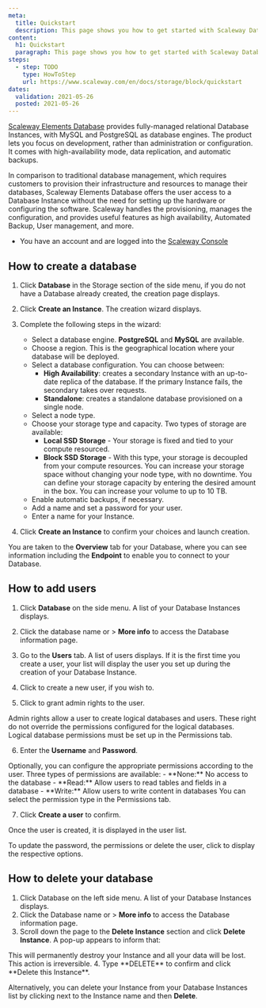 ```yaml
---
meta:
  title: Quickstart
  description: This page shows you how to get started with Scaleway Database.
content:
  h1: Quickstart
  paragraph: This page shows you how to get started with Scaleway Database.
steps:
  - step: TODO
    type: HowToStep
    url: https://www.scaleway.com/en/docs/storage/block/quickstart
dates:
  validation: 2021-05-26
  posted: 2021-05-26
---
```


[Scaleway Elements Database](/storage/database/concepts/#managed-database) provides fully-managed relational Database Instances, with MySQL and PostgreSQL as database engines.
The product lets you focus on development, rather than administration or configuration. It comes with high-availability mode, data replication, and automatic backups.

In comparison to traditional database management, which requires customers to provision their infrastructure and resources to manage their databases, Scaleway Elements Database offers the user access to a Database Instance without the need for setting up the hardware or configuring the software. Scaleway handles the provisioning, manages the configuration, and provides useful features as high availability, Automated Backup, User management, and more.

<Message type="requirement">

  - You have an account and are logged into the [Scaleway Console](https://console.scaleway.com/)

</Message>

## How to create a database

1. Click **Database** in the Storage section of the side menu, if you do not have a Database already created, the creation page displays.

2. Click **Create an Instance**. The creation wizard displays.

3. Complete the following steps in the wizard:

    - Select a database engine. **PostgreSQL** and **MySQL** are available.
    - Choose a region. This is the geographical location where your database will be deployed.
    - Select a database configuration. You can choose between:
        - **High Availability**: creates a secondary Instance with an up-to-date replica of the database. If the primary Instance fails, the secondary takes over requests.
        - **Standalone**: creates a standalone database provisioned on a single node.
    - Select a node type.
    - Choose your storage type and capacity. Two types of storage are available:
        - **Local SSD Storage** - Your storage is fixed and tied to your compute resourced.
        - **Block SSD Storage** - With this type, your storage is decoupled from your compute resources. You can increase your storage space without changing your node type, with no downtime. You can define your storage capacity by entering the desired amount in the box. You can increase your volume to up to 10 TB.
    - Enable automatic backups, if necessary.
    - Add a name and set a password for your user.
    - Enter a name for your Instance.

4. Click **Create an Instance** to confirm your choices and launch creation.

You are taken to the **Overview** tab for your Database, where you can see information including the **Endpoint** to enable you to connect to your Database.


## How to add users

1. Click **Database** on the side menu. A list of your Database Instances displays.

2. Click the database name or <Icon name="more" /> > **More info** to access the Database information page.

3. Go to the **Users** tab. A list of users displays. If it is the first time you create a user, your list will display the user you set up during the creation of your Database Instance.

4. Click <Icon name="plus" /> to create a new user, if you wish to.

5. Click <Icon name="toggle" /> to grant admin rights to the user.

  <Message type="note">
  Admin rights allow a user to create logical databases and users. These right do not override the permissions configured for the logical databases. Logical database permissions must be set up in the Permissions tab.
  </Message>

6. Enter the **Username** and **Password**.

  <Message type="note">
  Optionally, you can configure the appropriate permissions according to the user.
  Three types of permissions are available:
    - **None:** No access to the database
    - **Read:** Allow users to read tables and fields in a database
    - **Write:** Allow users to write content in databases
  You can select the permission type in the Permissions tab.
  </Message>

7. Click **Create a user** to confirm.

Once the user is created, it is displayed in the user list.

To update the password, the permissions or delete the user, click <Icon name="more" /> to display the respective options.

## How to delete your database

1. Click Database on the left side menu. A list of your Database Instances displays.
2. Click the Database name or <Icon name="more" /> > **More info** to access the Database information page.
3. Scroll down the page to the **Delete Instance** section and click **Delete Instance**. A pop-up appears to inform that:
  <Message type="important">
  This will permanently destroy your Instance and all your data will be lost. This action is irreversible.
  </Message>
4. Type **DELETE** to confirm and click **Delete this Instance**.

<Message type="tip">

  Alternatively, you can delete your Instance from your Database Instances list by clicking <Icon name="more" /> next to the Instance name and then **Delete**.

</Message>
